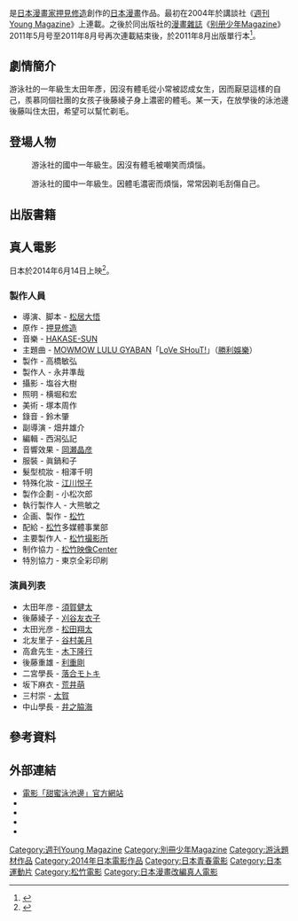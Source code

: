 {{Infobox animanga/Headerofja
|title= 甜蜜泳池邊
|image= Sweet Poolside cover.jpg
|size= 
|caption= 中文版單行本封面
|japanese= スイートプールサイド
|english= Sweet Poolside
|kana= 
|romaji= Suītopūrusaido
|genre= [[喜劇|喜劇]]、[[青年漫畫|青年漫畫]]
}}
{{Infobox animanga/Manga
|標題= 
|作者= [[押見修造|押見修造]]
|出版社= {{Flagicon|JPN}} [[講談社|講談社]]<br/>{{Flagicon|TWN}} [[東立出版社|東立出版社]]
|其他出版社= 
|連載雜誌= [[週刊Young_Magazine|週刊Young Magazine]]<br/>[[别册少年Magazine|别册少年Magazine]]
|label= 講談社Comics
|開始= 2004年（最初）<br/>2011年5月号
|結束= 8月号（再次連載）
|發售日= 
|冊数= 全1卷
|話数= 全7話
|其他= 
}}
{{Infobox animanga/Footerofja}}

{{日本作品|甜蜜泳池邊|スイートプールサイド}}是[[日本漫畫家|日本漫畫家]][[押見修造|押見修造]]創作的[[日本漫畫|日本漫畫]]作品。最初在2004年於講談社《[[週刊Young_Magazine|週刊Young Magazine]]》上連載。之後於同出版社的[[漫畫雜誌|漫畫雜誌]]《[[别册少年Magazine|别册少年Magazine]]》2011年5月号至2011年8月号再次連載結束後，於2011年8月出版單行本<ref>{{cite web|url= http://www.animenewsnetwork.com/news/2014-01-12/sweet-poolside-film-by-flowers-of-evil-creator-slated-for-june|title= Sweet Poolside Film by Flowers of Evil Creator Slated for June|date= 2014-01-12|accessdate= 2020-08-13|work= [[Anime_News_Network|Anime News Network]]|archive-date= 2019-05-08|archive-url= https://web.archive.org/web/20190508001203/https://www.animenewsnetwork.com/news/2014-01-12/sweet-poolside-film-by-flowers-of-evil-creator-slated-for-june|dead-url= no}}</ref>。

== 劇情簡介 ==
{{nihongo|黑崎國中|黒崎中学}}游泳社的一年級生太田年彥，因沒有體毛從小常被認成女生，因而厭惡這樣的自己，羨慕同個社團的女孩子後藤綾子身上濃密的體毛。某一天，在放學後的泳池邊後藤叫住太田，希望可以幫忙剃毛。

== 登場人物 ==
; {{nihongo|太田年彥|太田 年彦（おおた としひこ）}}
: 游泳社的國中一年級生。因沒有體毛被嘲笑而煩惱。

; {{nihongo|後藤綾子|後藤 綾子（ごとう あやこ）}}
: 游泳社的國中一年級生。因體毛濃密而煩惱，常常因剃毛刮傷自己。

== 出版書籍 ==
{{Graphic novel list/header
 | 語言      = 日文
 | 語言2     = 中文
 | 寬度      = 100%
 | 顏色      = 007FFF
}}
{{Graphic novel list
 | 集數    = 全
 | 發售日期1 = 2011年8月9日<ref>{{cite book |title=スイートプールサイド |publisher=講談社 |url=https://kc.kodansha.co.jp/product?item=0000017330 |accessdate=2020-07-28 |archive-date=2020-07-28 |archive-url=https://web.archive.org/web/20200728213443/https://kc.kodansha.co.jp/product?item=0000017330 |dead-url=no }}</ref>
 | ISBN1    = 978-4-06-384545-7
 | 發售日期2 = 2015年3月31日<ref>{{cite book |title=甜蜜泳池邊 |publisher=東立出版社 |url=https://www.tongli.com.tw/BooksDetail.aspx?Bd=KD1099001 |accessdate=2020-07-28 |archive-date=2020-07-28 |archive-url=https://web.archive.org/web/20200728174238/https://www.tongli.com.tw/BooksDetail.aspx?Bd=KD1099001 |dead-url=no }}</ref>
 | ISBN2    = 978-986-365-578-7
 | ChapterListCol1 =
* 第1話 {{Nihongo|毛髮煩惱|おケケの悩み}}
* 第2話 {{Nihongo|秘密|ひめごと}}
* 第3話 {{Nihongo|剃毛初體驗|剃毛初体験}}
* 第4話 {{Nihongo|剃毛危機|剃毛危機一髪}}
 | ChapterListCol2 =
* 第5話 {{Nihongo|更進一步|ステップアップ}}
* 第6話 {{Nihongo|關係破裂？|破局…!?}}
* 第7話 {{Nihongo|甜蜜泳池邊|スイートプールサイド}}
* 短篇 {{Nihongo|超常眼球 澤田|超常眼球 沢田}}
 | 顏色       = 007FFF
}}
{{Graphic novel list/footer}}

== 真人電影 ==
{{Infobox film
| name          = 甜蜜泳池邊
| original_name = {{lang|ja|スイートプールサイド}}
| image         = 
| director      = [[松居大悟|松居大悟]]
| producer        = 高橋敏弘
| writer         = 松居大悟
| screenplay     = 
| based on   = [[押見修造|押見修造]]
| starring      = [[須賀健太|須賀健太]]<br>[[刈谷友衣子|刈谷友衣子]]
| music     = HAKASE-SUN
| cinematography  = 塩谷大樹
| editing    = 西潟弘記
| studio   = [[松竹|松竹]]
| distributor  = 松竹多媒體事業部
| released   = 2014年6月14日（日本）
| runtime   = 103分鐘
| country   = {{JPN}}
| language   = [[日本語|日本語]]
| budget     = 
| gross    = 
| preceded_by  = 
| cn_name = 
| tw_name = 
| hk_name = 
}}
日本於2014年6月14日上映<ref>{{cite web |author1=2013年8月31日 |title=押見修造、毛の悩み描く「スイートプールサイド」映画化 |url=https://natalie.mu/comic/news/98429 |website=Comic Natalie |publisher=[[Natalie_(網站)|Natalie]] |accessdate=2020-08-13 |archive-date=2016-11-16 |archive-url=https://web.archive.org/web/20161116212133/http://natalie.mu/comic/news/98429 |dead-url=no }}</ref>。

=== 製作人員 ===
* 導演、脚本 - [[松居大悟|松居大悟]]
* 原作 - [[押見修造|押見修造]]
* 音樂 - [[HAKASE-SUN|HAKASE-SUN]]
* 主題曲 - [[MOWMOW_LULU_GYABAN|MOWMOW LULU GYABAN]]「[[LoVe_SHouT!|LoVe SHouT!]]」（[[JVC建伍勝利娛樂|勝利娛樂]]）
* 製作 - 高橋敏弘
* 製作人 - 永井準哉
* 攝影 - 塩谷大樹
* 照明 - 横堀和宏
* 美術 - 塚本周作
* 錄音 - 鈴木肇
* 副導演 - 畑井雄介
* 編輯 - 西潟弘記
* 音響效果 - [[岡瀬晶彦|岡瀬晶彦]]
* 服裝 - 眞鍋和子
* 髮型梳妝 - 相澤千明
* 特殊化妝 - [[江川悦子|江川悦子]]
* 製作企劃 - 小松次郎
* 執行製作人 - 大熊敏之
* 企画、製作 - [[松竹|松竹]]
* 配給 - [[松竹|松竹]]多媒體事業部
* 主要製作人 - [[松竹撮影所|松竹撮影所]]
* 制作協力 - [[松竹映像Center|松竹映像Center]]
* 特別協力 - 東京全彩印刷

=== 演員列表 ===
* 太田年彦 - [[須賀健太|須賀健太]]
* 後藤綾子 - [[刈谷友衣子|刈谷友衣子]]
* 太田光彦 - [[松田翔太|松田翔太]]
* 北友里子 - [[谷村美月|谷村美月]]
* 高倉先生 - [[木下隆行|木下隆行]]
* 後藤重雄 - [[利重剛|利重剛]]
* 二宮學長 - [[落合モトキ|落合モトキ]]
* 坂下麻衣 - [[荒井萌|荒井萌]]
* 三村崇 - [[太賀|太賀]]
* 中山學長 - [[井之脇海|井之脇海]]

== 參考資料 ==
{{Reflist|2}}

== 外部連結 ==
* [http://sweetpoolside.jp/ 電影「甜蜜泳池邊」官方網站] {{Wayback|url=http://sweetpoolside.jp/ |date=20140506045839 }}
* {{Twitter|sweetpoolside}}
* {{Facebook|sweetpoolside}}
* {{Allcinema title|348092|甜蜜泳池邊}}
* {{Kinejun title|73768|甜蜜泳池邊}}

{{DEFAULTSORT:Suītopūrusaido}}
[[Category:週刊Young_Magazine|Category:週刊Young Magazine]]
[[Category:別冊少年Magazine|Category:別冊少年Magazine]]
[[Category:游泳題材作品|Category:游泳題材作品]]
[[Category:2014年日本電影作品|Category:2014年日本電影作品]]
[[Category:日本青春電影|Category:日本青春電影]]
[[Category:日本運動片|Category:日本運動片]]
[[Category:松竹電影|Category:松竹電影]]
[[Category:日本漫畫改編真人電影|Category:日本漫畫改編真人電影]]